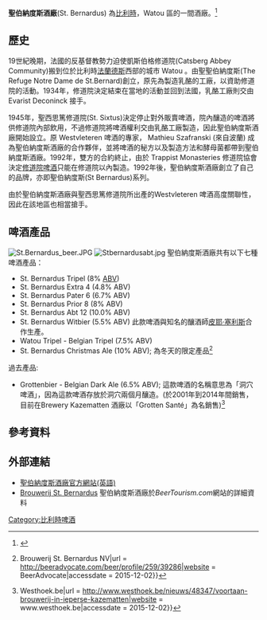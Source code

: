 {{Infobox company
| name             = Sint Bernardus Brouwerij
| logo             = 
| type             = 
| predecessor      = 
| successor        = 
| foundation       = 1946
| founder          = 
| defunct          = 
| location_city    = [[Watou|Watou]]
| location_country = [[Belgium|Belgium]]
| locations        = 
| area_served      = 
| key_people       = 
| industry         = [[Brewing|Brewing]] 
| products         = [[Beer|Beer]] 
| production       = 
| revenue          = 
| owner            = 
| num_employees    = 
| parent           = 
| divisions        = 
| subsid           = 
| homepage         = 
| footnotes        = 
| intl             = yes
}}

'''聖伯納度斯酒廠'''(St. Bernardus) 為[[比利時|比利時]]，Watou 區的一間酒廠。<ref>{{cite web |url= http://www.sintbernardus.be/?l=en |title=Sint Bernardus |work=sintbernardus.be |year=2009 |accessdate=1 July 2012}}</ref>

==歷史==

19世紀晚期，法國的反基督教勢力迫使凱斯伯格修道院(Catsberg Abbey Community)搬到位於比利時[[法蘭德斯|法蘭德斯]]西部的城市 Watou 。由聖聖伯納度斯(The Refuge Notre Dame de St.Bernard)創立，原先為製造乳酪的工廠，以資助修道院的活動。1934年，修道院決定結束在當地的活動並回到法國，乳酪工廠則交由 Evarist Deconinck 接手。

1945年，聖西思篤修道院(St. Sixtus)決定停止對外販賣啤酒，院內釀造的啤酒將供修道院內部飲用，不過修道院將啤酒權利交由乳酪工廠製造，因此聖伯納度斯酒廠開始設立。原 Westvleteren 啤酒的專家， Mathieu Szafranski (來自波蘭) 成為聖伯納度斯酒廠的合作夥伴，並將啤酒的秘方以及製造方法和酵母菌都帶到聖伯納度斯酒廠。1992年，雙方的合約終止，由於 Trappist Monasteries 修道院協會決定[[修道院啤酒|修道院啤酒]]只能在修道院以內製造。1992年後，聖伯納度斯酒廠創立了自己的品牌，亦即聖伯納度斯(St Bernardus)系列。

由於聖伯納度斯酒廠與聖西思篤修道院所出產的Westvleteren 啤酒高度關聯性，因此在該地區也相當搶手。

==啤酒產品 ==
[[File:St.Bernardus_beer.JPG|thumb]]
[[File:Stbernardusabt.jpg|thumb]] 
聖伯納度斯酒廠共有以下七種啤酒產品：

*St. Bernardus Tripel (8% [[酒精濃度|ABV]])
*St. Bernardus Extra 4 (4.8% ABV)
*St. Bernardus Pater 6 (6.7% ABV)
*St. Bernardus Prior 8 (8% ABV)
*St. Bernardus Abt 12 (10.0% ABV)
*St. Bernardus Witbier (5.5% ABV) 此款啤酒與知名的釀酒師[[皮耶·塞利斯|皮耶·塞利斯]]合作生產。
*Watou Tripel - Belgian Tripel (7.5% ABV)
*St. Bernardus Christmas Ale (10% ABV); 為冬天的限定產品<ref>{{Cite web|title = Christmas Ale {{!}} Brouwerij St. Bernardus NV|url = http://beeradvocate.com/beer/profile/259/39286|website = BeerAdvocate|accessdate = 2015-12-02}}</ref>

過去產品:
*Grottenbier - Belgian Dark Ale (6.5% ABV); 這款啤酒的名稱意思為「洞穴啤酒」，因為這款啤酒存放於洞穴兩個月釀造。(於2001年到2014年間銷售，目前在Brewery Kazematten 酒廠以「Grotten Santé」為名銷售)<ref>{{Cite web|title = Voortaan brouwerij in Ieperse Kazematten - Nieuws {{!}} Westhoek.be|url = http://www.westhoek.be/nieuws/48347/voortaan-brouwerij-in-ieperse-kazematten|website = www.westhoek.be|accessdate = 2015-12-02}}</ref>

==參考資料==
{{Reflist}}

==外部連結==
* [http://www.sintbernardus.be/?l=en 聖伯納度斯酒廠官方網站(英語)]
*[http://belgium.beertourism.com/belgian-breweries/sint-bernardus Brouwerij St. Bernardus] {{Wayback|url=http://belgium.beertourism.com/belgian-breweries/sint-bernardus |date=20150323021848 }} {{en icon}} 聖伯納度斯酒廠於''BeerTourism.com''網站的詳細資料

[[Category:比利時啤酒|Category:比利時啤酒]]